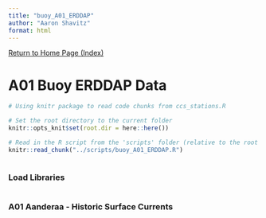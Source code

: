 ```yaml
---
title: "buoy_A01_ERDDAP"
author: "Aaron Shavitz"
format: html
---
```

[Return to Home Page (Index)](https://ashavitz.github.io/wellfleet_project/)

# A01 Buoy ERDDAP Data

```r
# Using knitr package to read code chunks from ccs_stations.R

# Set the root directory to the current folder
knitr::opts_knit$set(root.dir = here::here())

# Read in the R script from the 'scripts' folder (relative to the root project directory)
knitr::read_chunk("../scripts/buoy_A01_ERDDAP.R")
```

```r
```

### Load Libraries
```r
```

### A01 Aanderaa - Historic Surface Currents
```r
```

